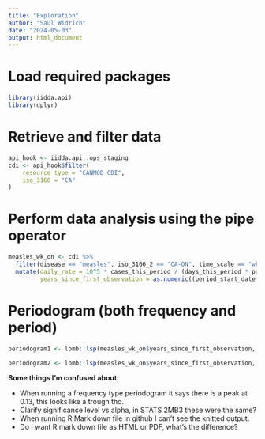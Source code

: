 ```yaml
---
title: "Exploration"
author: "Saul Widrich"
date: "2024-05-03"
output: html_document
---
```

# Load required packages
```r
library(iidda.api)  
library(dplyr)      
```
# Retrieve and filter data
```r
api_hook <- iidda.api::ops_staging
cdi <- api_hook$filter(
    resource_type = "CANMOD CDI",
    iso_3166 = "CA"
)
```   

# Perform data analysis using the pipe operator
```r
measles_wk_on <- cdi %>%
  filter(disease == "measles", iso_3166_2 == "CA-ON", time_scale == "wk") %>%
  mutate(daily_rate = 10^5 * cases_this_period / (days_this_period * population),
         years_since_first_observation = as.numeric((period_start_date - min(period_start_date)) / (365.25)))
```
# Periodogram (both frequency and period)

```r
periodogram1 <- lomb::lsp(measles_wk_on$years_since_first_observation, measles_wk_on$daily_rate, type = 'period', plot = "True")

periodogram2 <- lomb::lsp(measles_wk_on$years_since_first_observation, measles_wk_on$daily_rate, type = 'frequency', plot = "True")
```

**Some things I'm confused about:**

* When running a frequency type periodogram it says there is a peak at 0.13, this looks like a trough tho. 
* Clarify significance level vs alpha, in STATS 2MB3 these were the same?
* When running R Mark down file in github I can't see the knitted output.
* Do I want R mark down file as HTML or PDF, what's the difference?

